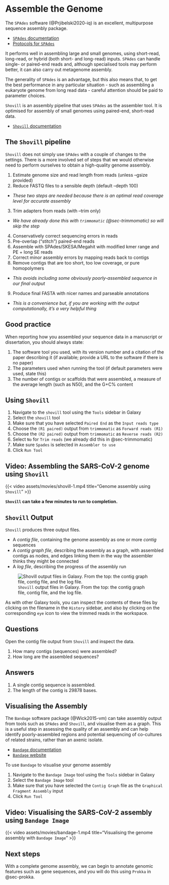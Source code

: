 # Assemble the Genome {#sec-shovill}

The `SPAdes` software (@Prjibelski2020-iq) is an excellent, multipurpose sequence assembly package.

- [`SPAdes` documentation](https://ablab.github.io/spades/)
- [Protocols for `SPAdes`](https://currentprotocols.onlinelibrary.wiley.com/doi/abs/10.1002/cpbi.102)

It performs well in assembling large and small genomes, using short-read, long-read, or hybrid (both short- and long-read) inputs. `SPAdes` can handle single- or paired-end reads and, although specialised tools may perform better, it can also carry out metagenome assembly.

::: { .callout-warning }
The generality of `SPAdes` is an advantage, but this also means that, to get the best performance in any particular situation - such as assembling a eukaryote genome from long read data - careful attention should be paid to parameter choices.
:::

`Shovill` is an assembly pipeline that uses `SPAdes` as the assembler tool. It is optimised for assembly of small genomes using paired-end, short-read data.

- [`Shovill` documentation](https://github.com/tseemann/shovill)

::: { .callout-note collapse="true" }
## The `Shovill` pipeline

`Shovill` does not simply use `SPAdes` with a couple of changes to the settings. There is a more involved set of steps that we would otherwise need to perform ourselves to obtain a high-quality genome assembly.


1. Estimate genome size and read length from reads (unless --gsize provided)
2. Reduce FASTQ files to a sensible depth (default --depth 100)
  - _These two steps are needed because there is an optimal read coverage level for accurate assembly_
3. Trim adapters from reads (with --trim only)
  - _We have already done this with `trimmomatic` (@sec-trimmomatic) so will skip the step_
4. Conservatively correct sequencing errors in reads
5. Pre-overlap ("stitch") paired-end reads
6. Assemble with SPAdes/SKESA/Megahit with modified kmer range and PE + long SE reads
7. Correct minor assembly errors by mapping reads back to contigs
8. Remove contigs that are too short, too low coverage, or pure homopolymers
  - _This avoids including some obviously poorly-assembled sequence in our final output_
9. Produce final FASTA with nicer names and parseable annotations
  - _This is a convenience but, if you are working with the output computationally, it's a very helpful thing_
:::

::: { .callout-important }
## Good practice

When reporting how you assembled your sequence data in a manuscript or dissertation, you should always state:

1. The software tool you used, with its version number and a citation of the paper describing it (if available; provide a URL to the software if there is no paper)
2. The parameters used when running the tool (if default parameters were used, state this)
3. The number of contigs or scaffolds that were assembled, a measure of the average length (such as N50), and the G+C% content
:::

## Using `Shovill`

1. Navigate to the `shovill` tool using the `Tools` sidebar in Galaxy
2. Select the `shovill` tool
3. Make sure that you have selected `Paired End` as the `Input reads type`
4. Choose the `(R1 paired)` output from `trimmomatic` as `Forward reads (R1)`
5. Choose the `(R2 paired)` output from `trimmomatic` as `Reverse reads (R2)`
6. Select `No` for `Trim reads` (we already did this in @sec-trimmomatic)
7. Make sure `Spades` is selected in `Assembler to use`
8. Click `Run Tool`

::: { .callout-note }
## Video: Assembling the SARS-CoV-2 genome using `Shovill`

{{< video assets/movies/shovill-1.mp4 title="Genome assembly using `Shovill`" >}}
:::

::: { .callout-caution }
**`Shovill` can take a few minutes to run to completion.**
:::

## `Shovill` Output

`Shovill` produces three output files.

- A _contig file_, containing the genome assembly as one or more _contig_ sequences
- A _contig graph file_, describing the assembly as a graph, with assembled contigs as nodes, and edges linking them in the way the assembler thinks they might be connected
- A _log file_, describing the progress of the assembly run

::: { .column-margin }
![`Shovill` output files in Galaxy. From the top: the contig graph file, contig file, and the log file.](assets/images/shovill_output_list.png){#fig-shovill-output-list}
:::

As with other Galaxy tools, you can inspect the contents of these files by clicking on the filename in the `History` sidebar, and also by clicking on the corresponding `eye` icon to view the trimmed reads in the workspace.

::: { .callout-tip }
## Questions

Open the contig file output from `Shovill` and inspect the data.

1. How many contigs (sequences) were assembled?
2. How long are the assembled sequences?
:::

::: { .callout-important collapse="true" }
## Answers

1. A single contig sequence is assembled.
2. The length of the contig is 29878 bases.
:::

## Visualising the Assembly

The `Bandage` software package (@Wick2015-vm) can take assembly output from tools such as `SPAdes` and `Shovill`, and visualise them as a graph. This is a useful step in assessing the quality of an assembly and can help identify poorly-assembled regions and potential sequencing of co-cultures of related strains, rather than an axenic isolate.

- [`Bandage` documentation](https://github.com/rrwick/Bandage/wiki)
- [`Bandage` website](https://rrwick.github.io/Bandage/)

To use `Bandage` to visualise your genome assembly

1. Navigate to the `Bandage Image` tool using the `Tools` sidebar in Galaxy
2. Select the `Bandage Image` tool
3. Make sure that you have selected the `Contig Graph` file as the `Graphical Fragment Assembly` input
4. Click `Run Tool`

::: { .callout-note }
## Video: Visualising the SARS-CoV-2 assembly using `Bandage Image`

{{< video assets/movies/bandage-1.mp4 title="Visualising the genome assembly with `Bandage Image`" >}}
:::

## Next steps

With a complete genome assembly, we can begin to annotate genomic features such as gene sequences, and you will do this using `Prokka` in @sec-prokka.
